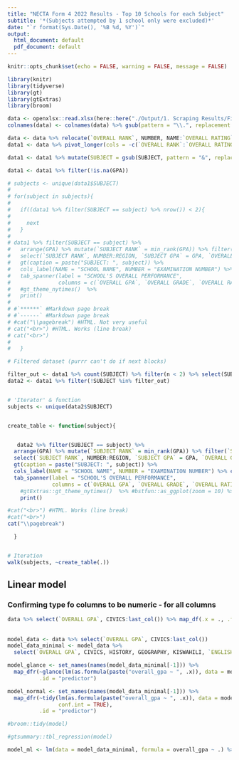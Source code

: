 ```yaml
---
title: "NECTA Form 4 2022 Results - Top 10 Schools for each Subject"
subtitle: '*(Subjects attempted by 1 school only were excluded)*'
date: "`r format(Sys.Date(), '%B %d, %Y')`"
output:
  html_document: default
  pdf_document: default
---
```


```r
knitr::opts_chunk$set(echo = FALSE, warning = FALSE, message = FALSE)
```



```r
library(knitr)
library(tidyverse)
library(gt)
library(gtExtras)
library(broom)

```



```r
data <- openxlsx::read.xlsx(here::here("./Output/1. Scraping Results/Final - NECTA 2022 Data.xlsx"))
colnames(data) <- colnames(data) %>% gsub(pattern = "\\.", replacement = " ")

data <- data %>% relocate(`OVERALL RANK`, NUMBER, NAME:`OVERALL RATING`, CIVICS, HISTORY, GEOGRAPHY, KISWAHILI, `ENGLISH LANGUAGE`, `BASIC MATHEMATICS`, BIOLOGY, PHYSICS, CHEMISTRY, COMMERCE, `BOOK-KEEPING`, .before = everything())
data1 <- data %>% pivot_longer(cols = -c(`OVERALL RANK`:`OVERALL RATING`), names_to = "SUBJECT", values_to = "GPA")

data1 <- data1 %>% mutate(SUBJECT = gsub(SUBJECT, pattern = "&", replacement = "AND"))

data1 <- data1 %>% filter(!is.na(GPA))

```



```r
# subjects <- unique(data1$SUBJECT)
# 
# for(subject in subjects){
# 
#   if((data1 %>% filter(SUBJECT == subject) %>% nrow()) < 2){
# 
#     next
#   }
# 
# data1 %>% filter(SUBJECT == subject) %>%
#   arrange(GPA) %>% mutate(`SUBJECT RANK` = min_rank(GPA)) %>% filter(`SUBJECT RANK` <= 10) %>%
#   select(`SUBJECT RANK`, NUMBER:REGION, `SUBJECT GPA` = GPA, `OVERALL GPA`:`OVERALL RANK`) %>%
#   gt(caption = paste("SUBJECT: ", subject)) %>%
#   cols_label(NAME = "SCHOOL NAME", NUMBER = "EXAMINATION NUMBER") %>% cols_align(align = "center") %>%
#   tab_spanner(label = "SCHOOL'S OVERALL PERFORMANCE",
#               columns = c(`OVERALL GPA`, `OVERALL GRADE`, `OVERALL RATING`, `OVERALL RANK`)) %>%
#   #gt_theme_nytimes()  %>%
#   print()
# 
# #`******` #Markdown page break
# #`------` #Markdown page break
# #cat("\\pagebreak") #HTML. Not very useful
# cat("<br>") #HTML. Works (line break)
# cat("<br>")
# 
#   }

```



```r
# Filtered dataset (purrr can't do if next blocks)

filter_out <- data1 %>% count(SUBJECT) %>% filter(n < 2) %>% select(SUBJECT) %>% as_vector() %>% setNames(NULL)
data2 <- data1 %>% filter(!SUBJECT %in% filter_out)


# 'Iterator' & function
subjects <- unique(data2$SUBJECT)


create_table <- function(subject){


   data2 %>% filter(SUBJECT == subject) %>%
  arrange(GPA) %>% mutate(`SUBJECT RANK` = min_rank(GPA)) %>% filter(`SUBJECT RANK` <= 10) %>%
  select(`SUBJECT RANK`, NUMBER:REGION, `SUBJECT GPA` = GPA, `OVERALL GPA`:`OVERALL RANK`) %>%
  gt(caption = paste("SUBJECT: ", subject)) %>%
  cols_label(NAME = "SCHOOL NAME", NUMBER = "EXAMINATION NUMBER") %>% cols_align(align = "center") %>%
  tab_spanner(label = "SCHOOL'S OVERALL PERFORMANCE",
              columns = c(`OVERALL GPA`, `OVERALL GRADE`, `OVERALL RATING`, `OVERALL RANK`)) %>%
    #gtExtras::gt_theme_nytimes()  %>% #bstfun::as_ggplot(zoom = 10) %>%
    print()

#cat("<br>") #HTML. Works (line break)
#cat("<br>")
cat("\\pagebreak")

  }


# Iteration
walk(subjects, ~create_table(.))

```


## Linear model
### Confirming type fo columns to be numeric - for all columns
```r

data %>% select(`OVERALL GPA`, CIVICS:last_col()) %>% map_df(.x = ., .f = class) %>% pivot_longer(data = ., cols = everything(), names_to = "Column", values_to = "Type") %>% distinct(Type)

```


## 
```r
model_data <- data %>% select(`OVERALL GPA`, CIVICS:last_col())
model_data_minimal <- model_data %>%
  select(`OVERALL GPA`, CIVICS, HISTORY, GEOGRAPHY, KISWAHILI, `ENGLISH LANGUAGE`, `BASIC MATHEMATICS`, BIOLOGY, PHYSICS, CHEMISTRY, `BOOK-KEEPING`, COMMERCE)

```


```r

model_glance <- set_names(names(model_data_minimal[-1])) %>% 
  map_dfr(~glance(lm(as.formula(paste("overall_gpa ~ ", .x)), data = model_data_minimal)),
          .id = "predictor")

model_normal <- set_names(names(model_data_minimal[-1])) %>% 
  map_dfr(~tidy(lm(as.formula(paste("overall_gpa ~ ", .x)), data = model_data_minimal),
                conf.int = TRUE),
          .id = "predictor")

#broom::tidy(model)

#gtsummary::tbl_regression(model)
```



```r

model_ml <- lm(data = model_data_minimal, formula = overall_gpa ~ .) %>% summary() %>% tidy()
```



